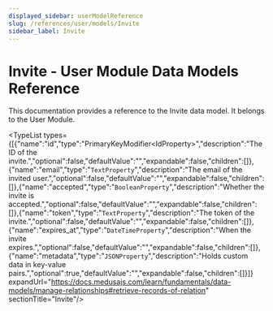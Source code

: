 ```yaml
---
displayed_sidebar: userModelReference
slug: /references/user/models/Invite
sidebar_label: Invite
---
```



# Invite - User Module Data Models Reference

This documentation provides a reference to the Invite data model. It belongs to the User Module.

<SourceCodeLink link="https://github.com/medusajs/medusa/blob/e0b5bb0b224458ebc8c93111e72f9a10aecf0275/packages/modules/user/src/models/invite.ts#L3" />

<TypeList types={[{"name":"id","type":"PrimaryKeyModifier&#60;IdProperty&#62;","description":"The ID of the invite.","optional":false,"defaultValue":"","expandable":false,"children":[]},{"name":"email","type":"`TextProperty`","description":"The email of the invited user.","optional":false,"defaultValue":"","expandable":false,"children":[]},{"name":"accepted","type":"`BooleanProperty`","description":"Whether the invite is accepted.","optional":false,"defaultValue":"","expandable":false,"children":[]},{"name":"token","type":"`TextProperty`","description":"The token of the invite.","optional":false,"defaultValue":"","expandable":false,"children":[]},{"name":"expires_at","type":"`DateTimeProperty`","description":"When the invite expires.","optional":false,"defaultValue":"","expandable":false,"children":[]},{"name":"metadata","type":"`JSONProperty`","description":"Holds custom data in key-value pairs.","optional":true,"defaultValue":"","expandable":false,"children":[]}]} expandUrl="https://docs.medusajs.com/learn/fundamentals/data-models/manage-relationships#retrieve-records-of-relation" sectionTitle="Invite"/>
